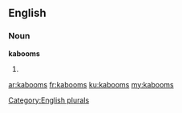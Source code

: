 ==English==

===Noun===
'''kabooms'''

# {{plural of|kaboom}}

[[Category:English plurals]]

[[ar:kabooms]]
[[fr:kabooms]]
[[ku:kabooms]]
[[my:kabooms]]